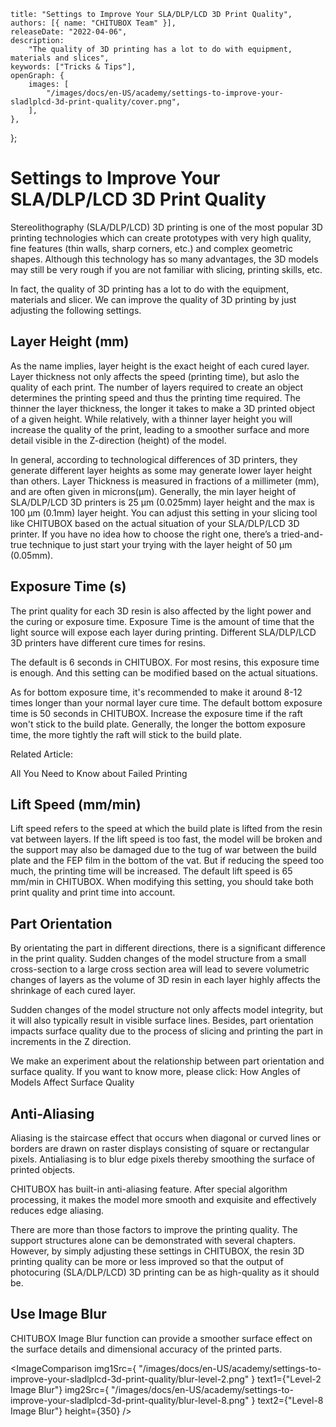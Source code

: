 	title: "Settings to Improve Your SLA/DLP/LCD 3D Print Quality",
	authors: [{ name: "CHITUBOX Team" }],
	releaseDate: "2022-04-06",
	description:
		"The quality of 3D printing has a lot to do with equipment, materials and slices",
	keywords: ["Tricks & Tips"],
	openGraph: {
		images: [
			"/images/docs/en-US/academy/settings-to-improve-your-sladlplcd-3d-print-quality/cover.png",
		],
	},
};

# Settings to Improve Your SLA/DLP/LCD 3D Print Quality

Stereolithography (SLA/DLP/LCD) 3D printing is one of the most popular 3D printing technologies which can create prototypes with very high quality, fine features (thin walls, sharp corners, etc.) and complex geometric shapes. Although this technology has so many advantages, the 3D models may still be very rough if you are not familiar with slicing, printing skills, etc.

In fact, the quality of 3D printing has a lot to do with the equipment, materials and slicer. We can improve the quality of 3D printing by just adjusting the following settings.

## Layer Height (mm)

As the name implies, layer height is the exact height of each cured layer. Layer thickness not only affects the speed (printing time), but aslo the quality of each print. The number of layers required to create an object determines the printing speed and thus the printing time required. The thinner the layer thickness, the longer it takes to make a 3D printed object of a given height. While relatively, with a thinner layer height you will increase the quality of the print, leading to a smoother surface and more detail visible in the Z-direction (height) of the model.

<ImageContainer footnote="Left: 100µm layer thickness   Right: 50µm layer thickness">
	<AntdImage
		alt="hemisphere with different layer heights"
		src={
			"/images/docs/en-US/academy/settings-to-improve-your-sladlplcd-3d-print-quality/hemisphere-with-different-layer-heights.png"
		}
	/>
</ImageContainer>

In general, according to technological differences of 3D printers, they generate different layer heights as some may generate lower layer height than others. Layer Thickness is measured in fractions of a millimeter (mm), and are often given in microns(µm). Generally, the min layer height of SLA/DLP/LCD 3D printers is 25 µm (0.025mm) layer height and the max is 100 µm (0.1mm) layer height. You can adjust this setting in your slicing tool like CHITUBOX based on the actual situation of your SLA/DLP/LCD 3D printer. If you have no idea how to choose the right one, there’s a tried-and-true technique to just start your trying with the layer height of 50 μm (0.05mm).

<ImageContainer>
	<AntdImage
		alt="layer height"
		src={
			"/images/docs/en-US/academy/settings-to-improve-your-sladlplcd-3d-print-quality/layer-height.png"
		}
	/>
</ImageContainer>

## Exposure Time (s)

The print quality for each 3D resin is also affected by the light power and the curing or exposure time. Exposure Time is the amount of time that the light source will expose each layer during printing. Different SLA/DLP/LCD 3D printers have different cure times for resins.

<ImageContainer>
	<AntdImage
		alt="exposure time"
		src={
			"/images/docs/en-US/academy/settings-to-improve-your-sladlplcd-3d-print-quality/exposure-time.png"
		}
	/>
</ImageContainer>

The default is 6 seconds in CHITUBOX. For most resins, this exposure time is enough. And this setting can be modified based on the actual situations.

As for bottom exposure time, it's recommended to make it around 8-12 times longer than your normal layer cure time. The default bottom exposure time is 50 seconds in CHITUBOX. Increase the exposure time if the raft won't stick to the build plate. Generally, the longer the bottom exposure time, the more tightly the raft will stick to the build plate.

Related Article:

<Link href="https://www.chitubox.com/en/article/academy/advanced/pre-/54">
	All You Need to Know about Failed Printing
</Link>

## Lift Speed (mm/min)

Lift speed refers to the speed at which the build plate is lifted from the resin vat between layers. If the lift speed is too fast, the model will be broken and the support may also be damaged due to the tug of war between the build plate and the FEP film in the bottom of the vat. But if reducing the speed too much, the printing time will be increased. The default lift speed is 65 mm/min in CHITUBOX. When modifying this setting, you should take both print quality and print time into account.

## Part Orientation

By orientating the part in different directions, there is a significant difference in the print quality. Sudden changes of the model structure from a small cross-section to a large cross section area will lead to severe volumetric changes of layers as the volume of 3D resin in each layer highly affects the shrinkage of each cured layer.

<ImageContainer>
	<AntdImage
		alt="different orientations"
		src={
			"/images/docs/en-US/academy/settings-to-improve-your-sladlplcd-3d-print-quality/different-orientations.png"
		}
	/>
</ImageContainer>

Sudden changes of the model structure not only affects model integrity, but it will also typically result in visible surface lines. Besides, part orientation impacts surface quality due to the process of slicing and printing the part in increments in the Z direction.

We make an experiment about the relationship between part orientation and surface quality. If you want to know more, please click: <Link href="https://www.chitubox.com/en/article/academy/advanced/faq/53">How Angles of Models Affect Surface Quality</Link>

## Anti-Aliasing

Aliasing is the staircase effect that occurs when diagonal or curved lines or borders are drawn on raster displays consisting of square or rectangular pixels. Antialiasing is to blur edge pixels thereby smoothing the surface of printed objects.

CHITUBOX has built-in anti-aliasing feature. After special algorithm processing, it makes the model more smooth and exquisite and effectively reduces edge aliasing.

<ImageContainer>
	<AntdImage
		alt="disable/enable antialiasing"
		src={
			"/images/docs/en-US/academy/settings-to-improve-your-sladlplcd-3d-print-quality/disableenable-antialiasing.png"
		}
	/>
</ImageContainer>

There are more than those factors to improve the printing quality. The support structures alone can be demonstrated with several chapters. However, by simply adjusting these settings in CHITUBOX, the resin 3D printing quality can be more or less improved so that the output of photocuring (SLA/DLP/LCD) 3D printing can be as high-quality as it should be.

## Use Image Blur

CHITUBOX Image Blur function can provide a smoother surface effect on the surface details and dimensional accuracy of the printed parts.

<ImageComparison
	img1Src={
		"/images/docs/en-US/academy/settings-to-improve-your-sladlplcd-3d-print-quality/blur-level-2.png"
	}
	text1={"Level-2 Image Blur"}
	img2Src={
		"/images/docs/en-US/academy/settings-to-improve-your-sladlplcd-3d-print-quality/blur-level-8.png"
	}
	text2={"Level-8 Image Blur"}
	height={350}
/>
